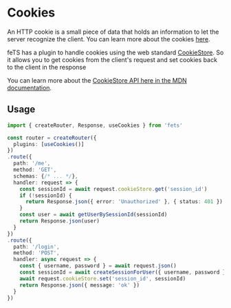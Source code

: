 # Cookies

An HTTP cookie is a small piece of data that holds an information to let the server recognize the
client. You can learn more about the cookies
[here](https://developer.mozilla.org/en-US/docs/Web/HTTP/Cookies).

feTS has a plugin to handle cookies using the web standard
[CookieStore](https://developer.mozilla.org/en-US/docs/Web/API/CookieStore). So it allows you to get
cookies from the client's request and set cookies back to the client in the response

You can learn more about the
[CookieStore API here in the MDN documentation](https://developer.mozilla.org/en-US/docs/Web/API/CookieStore#examples).

## Usage

```ts filename="cookies.ts"
import { createRouter, Response, useCookies } from 'fets'

const router = createRouter({
  plugins: [useCookies()]
})
.route({
  path: '/me',
  method: 'GET',
  schemas: {/* ... */},
  handler: request => {
    const sessionId = await request.cookieStore.get('session_id')
    if (!sessionId) {
      return Response.json({ error: 'Unauthorized' }, { status: 401 })
    }
    const user = await getUserBySessionId(sessionId)
    return Response.json(user)
  }
})
.route({
  path: '/login',
  method: 'POST',
  handler: async request => {
    const { username, password } = await request.json()
    const sessionId = await createSessionForUser({ username, password })
    await request.cookieStore.set('session_id', sessionId)
    return Response.json({ message: 'ok' })
  }
})
```
